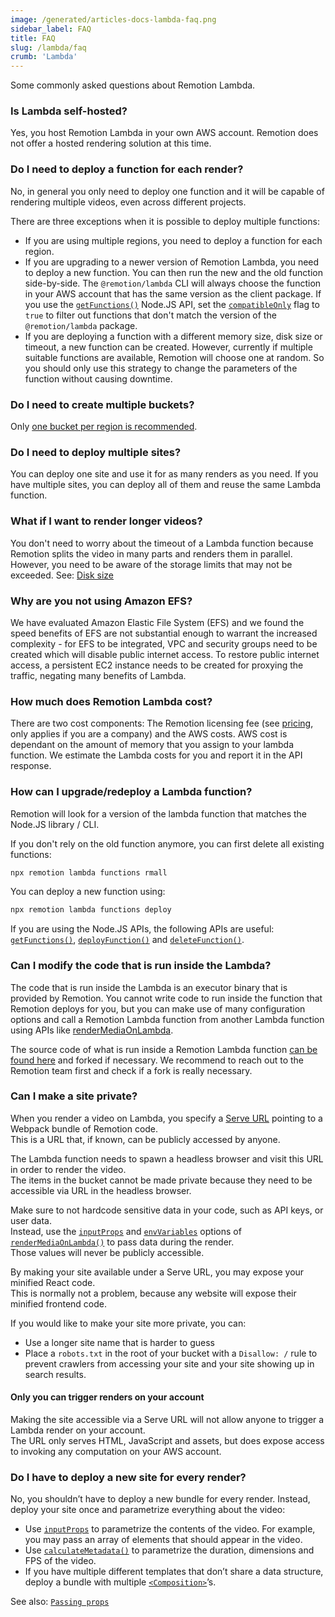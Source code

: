 ```yaml
---
image: /generated/articles-docs-lambda-faq.png
sidebar_label: FAQ
title: FAQ
slug: /lambda/faq
crumb: 'Lambda'
---
```


Some commonly asked questions about Remotion Lambda.

### Is Lambda self-hosted?

Yes, you host Remotion Lambda in your own AWS account. Remotion does not offer a hosted rendering solution at this time.

### Do I need to deploy a function for each render?

No, in general you only need to deploy one function and it will be capable of rendering multiple videos, even across different projects.

There are three exceptions when it is possible to deploy multiple functions:

- If you are using multiple regions, you need to deploy a function for each region.
- If you are upgrading to a newer version of Remotion Lambda, you need to deploy a new function. You can then run the new and the old function side-by-side. The `@remotion/lambda` CLI will always choose the function in your AWS account that has the same version as the client package. If you use the [`getFunctions()`](/docs/lambda/getfunctions) Node.JS API, set the [`compatibleOnly`](/docs/lambda/getfunctions#compatibleonly) flag to `true` to filter out functions that don't match the version of the `@remotion/lambda` package.
- If you are deploying a function with a different memory size, disk size or timeout, a new function can be created. However, currently if multiple suitable functions are available, Remotion will choose one at random. So you should only use this strategy to change the parameters of the function without causing downtime.

### Do I need to create multiple buckets?

Only [one bucket per region is recommended](/docs/lambda/multiple-buckets).

### Do I need to deploy multiple sites?

You can deploy one site and use it for as many renders as you need. If you have multiple sites, you can deploy all of them and reuse the same Lambda function.

### What if I want to render longer videos?

You don't need to worry about the timeout of a Lambda function because Remotion splits the video in many parts and renders them in parallel. However, you need to be aware of the storage limits that may not be exceeded. See: [Disk size](/docs/lambda/disk-size)

### Why are you not using Amazon EFS?

We have evaluated Amazon Elastic File System (EFS) and we found the speed benefits of EFS are not substantial enough to warrant the increased complexity - for EFS to be integrated, VPC and security groups need to be created which will disable public internet access. To restore public internet access, a persistent EC2 instance needs to be created for proxying the traffic, negating many benefits of Lambda.

### How much does Remotion Lambda cost?

There are two cost components: The Remotion licensing fee (see [pricing](https://www.remotion.pro), only applies if you are a company) and the AWS costs. AWS cost is dependant on the amount of memory that you assign to your lambda function. We estimate the Lambda costs for you and report it in the API response.

### How can I upgrade/redeploy a Lambda function?

Remotion will look for a version of the lambda function that matches the Node.JS library / CLI.

If you don't rely on the old function anymore, you can first delete all existing functions:

```bash
npx remotion lambda functions rmall
```

You can deploy a new function using:

```bash
npx remotion lambda functions deploy
```

If you are using the Node.JS APIs, the following APIs are useful: [`getFunctions()`](/docs/lambda/getfunctions), [`deployFunction()`](/docs/lambda/deployfunction) and [`deleteFunction()`](/docs/lambda/deletefunction).

### Can I modify the code that is run inside the Lambda?

The code that is run inside the Lambda is an executor binary that is provided by Remotion. You cannot write code to run inside the function that Remotion deploys for you, but you can make use of many configuration options and call a Remotion Lambda function from another Lambda function using APIs like [renderMediaOnLambda](/docs/lambda/rendermediaonlambda).

The source code of what is run inside a Remotion Lambda function [can be found here](https://github.com/remotion-dev/remotion/blob/main/packages/lambda/src/functions/index.ts) and forked if necessary. We recommend to reach out to the Remotion team first and check if a fork is really necessary.

### Can I make a site private?

When you render a video on Lambda, you specify a [Serve URL](/docs/terminology/serve-url) pointing to a Webpack bundle of Remotion code.  
This is a URL that, if known, can be publicly accessed by anyone.

The Lambda function needs to spawn a headless browser and visit this URL in order to render the video.  
The items in the bucket cannot be made private because they need to be accessible via URL in the headless browser.

Make sure to not hardcode sensitive data in your code, such as API keys, or user data.  
Instead, use the [`inputProps`](/docs/lambda/rendermediaonlambda#inputprops) and [`envVariables`](/docs/lambda/rendermediaonlambda#envvariables) options of [`renderMediaOnLambda()`](/docs/lambda/rendermediaonlambda) to pass data during the render.  
Those values will never be publicly accessible.

By making your site available under a Serve URL, you may expose your minified React code.  
This is normally not a problem, because any website will expose their minified frontend code.

If you would like to make your site more private, you can:

- Use a longer site name that is harder to guess
- Place a `robots.txt` in the root of your bucket with a `Disallow: /` rule to prevent crawlers from accessing your site and your site showing up in search results.

#### Only you can trigger renders on your account

Making the site accessible via a Serve URL will not allow anyone to trigger a Lambda render on your account.  
The URL only serves HTML, JavaScript and assets, but does expose access to invoking any computation on your AWS account.

### Do I have to deploy a new site for every render?

No, you shouldn’t have to deploy a new bundle for every render. Instead, deploy your site once and parametrize everything about the video:

- Use [`inputProps`](/docs/terminology/input-props) to parametrize the contents of the video. For example, you may pass an array of elements that should appear in the video.
- Use [`calculateMetadata()`](/docs/calculate-metadata) to parametrize the duration, dimensions and FPS of the video.
- If you have multiple different templates that don’t share a data structure, deploy a bundle with multiple [`<Composition>`](/docs/terminology/composition)’s.

See also: [`Passing props`](/docs/passing-props)

